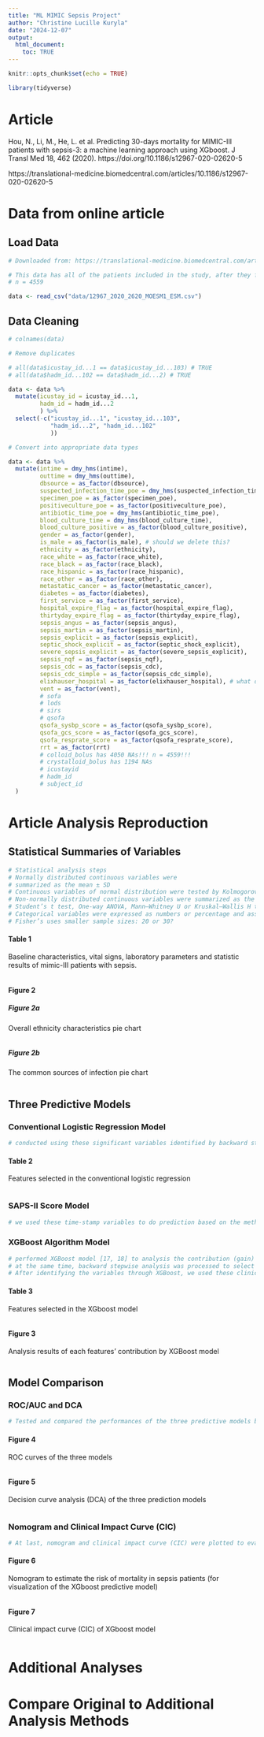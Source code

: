 ```yaml
---
title: "ML MIMIC Sepsis Project"
author: "Christine Lucille Kuryla"
date: "2024-12-07"
output: 
  html_document:
    toc: TRUE
---
```


```r
knitr::opts_chunk$set(echo = TRUE)

library(tidyverse)

```

# Article

Hou, N., Li, M., He, L. et al. Predicting 30-days mortality for MIMIC-III patients with sepsis-3: a machine learning approach using XGboost. J Transl Med 18, 462 (2020). https://doi.org/10.1186/s12967-020-02620-5

https://translational-medicine.biomedcentral.com/articles/10.1186/s12967-020-02620-5 

# Data from online article

## Load Data
```r
# Downloaded from: https://translational-medicine.biomedcentral.com/articles/10.1186/s12967-020-02620-5#Sec14

# This data has all of the patients included in the study, after they filtered out certain patients due to the exclusion criteria in the paper
# n = 4559

data <- read_csv("data/12967_2020_2620_MOESM1_ESM.csv") 

```

## Data Cleaning

```r

# colnames(data)

# Remove duplicates

# all(data$icustay_id...1 == data$icustay_id...103) # TRUE
# all(data$hadm_id...102 == data$hadm_id...2) # TRUE

data <- data %>% 
  mutate(icustay_id = icustay_id...1,
         hadm_id = hadm_id...2
         ) %>% 
  select(-c("icustay_id...1", "icustay_id...103",
            "hadm_id...2", "hadm_id...102"
            ))

# Convert into appropriate data types

data <- data %>% 
  mutate(intime = dmy_hms(intime),
         outtime = dmy_hms(outtime),
         dbsource = as_factor(dbsource),
         suspected_infection_time_poe = dmy_hms(suspected_infection_time_poe),
         specimen_poe = as_factor(specimen_poe),
         positiveculture_poe = as_factor(positiveculture_poe),
         antibiotic_time_poe = dmy_hms(antibiotic_time_poe),
         blood_culture_time = dmy_hms(blood_culture_time),
         blood_culture_positive = as_factor(blood_culture_positive),
         gender = as_factor(gender),
         is_male = as_factor(is_male), # should we delete this?
         ethnicity = as_factor(ethnicity),
         race_white = as_factor(race_white),
         race_black = as_factor(race_black),
         race_hispanic = as_factor(race_hispanic),
         race_other = as_factor(race_other),
         metastatic_cancer = as_factor(metastatic_cancer),
         diabetes = as_factor(diabetes),
         first_service = as_factor(first_service),
         hospital_expire_flag = as_factor(hospital_expire_flag),
         thirtyday_expire_flag = as_factor(thirtyday_expire_flag),
         sepsis_angus = as_factor(sepsis_angus),
         sepsis_martin = as_factor(sepsis_martin),
         sepsis_explicit = as_factor(sepsis_explicit),
         septic_shock_explicit = as_factor(septic_shock_explicit),
         severe_sepsis_explicit = as_factor(severe_sepsis_explicit),
         sepsis_nqf = as_factor(sepsis_nqf),
         sepsis_cdc = as_factor(sepsis_cdc),
         sepsis_cdc_simple = as_factor(sepsis_cdc_simple),
         elixhauser_hospital = as_factor(elixhauser_hospital), # what does this mean?
         vent = as_factor(vent),
         # sofa
         # lods
         # sirs
         # qsofa
         qsofa_sysbp_score = as_factor(qsofa_sysbp_score),
         qsofa_gcs_score = as_factor(qsofa_gcs_score),
         qsofa_resprate_score = as_factor(qsofa_resprate_score),
         rrt = as_factor(rrt)
         # colloid_bolus has 4050 NAs!!! n = 4559!!!
         # crystalloid_bolus has 1194 NAs
         # icustayid
         # hadm_id
         # subject_id
  )

```

# Article Analysis Reproduction 

## Statistical Summaries of Variables

```r

# Statistical analysis steps
# Normally distributed continuous variables were
# summarized as the mean ± SD
# Continuous variables of normal distribution were tested by Kolmogorov–Smirnov test
# Non-normally distributed continuous variables were summarized as the median
# Student’s t test, One-way ANOVA, Mann–Whitney U or Kruskal–Wallis H test were used to compare continuous data of non-normally distribution, if appropriate.
# Categorical variables were expressed as numbers or percentage and assessed using Chi-square test or Fisher’s exact test according to different sample sizes as proper
# Fisher’s uses smaller sample sizes: 20 or 30?

```

#### Table 1
Baseline characteristics, vital signs, laboratory parameters and statistic results of mimic-III patients with sepsis. 

```r

```

#### Figure 2

##### Figure 2a
Overall ethnicity characteristics pie chart

```r

```

##### Figure 2b
The common sources of infection pie chart

```r

```

## Three Predictive Models

### Conventional Logistic Regression Model

```r

# conducted using these significant variables identified by backward stepwise analysis with Chi-square test. Then we chose an entry probability of < 0.05 by the stepwise selection method

```

#### Table 2
Features selected in the conventional logistic regression 

```r

```

### SAPS-II Score Model

```r

# we used these time-stamp variables to do prediction based on the methods provided by the original literature of SAPS II [16]

```

### XGBoost Algorithm Model

```r

# performed XGBoost model [17, 18] to analysis the contribution (gain) of each variable to 30-days mortality
# at the same time, backward stepwise analysis was processed to select the variable with a threshold of p < 0.05 according to the Akaike information criterion (AIC) [19]
# After identifying the variables through XGBoost, we used these clinical and laboratory variables included to construct the XGBoost algorithm model

```

#### Table 3
Features selected in the XGboost model

```r

```

#### Figure 3
Analysis results of each features’ contribution by XGBoost model 

```r

```

## Model Comparison

### ROC/AUC and DCA

```r

# Tested and compared the performances of the three predictive models by area under curves (AUCs) of the receiver operating characteristic curves (ROC) and decision curve analysis (DCA), then selected the model that achieved the highest overall diagnostic value for further verification

```

#### Figure 4
ROC curves of the three models

```r

```

#### Figure 5
Decision curve analysis (DCA) of the three prediction models

```r

```


### Nomogram and Clinical Impact Curve (CIC) 

```r
# At last, nomogram and clinical impact curve (CIC) were plotted to evaluate the clinical usefulness and applicability net benefits of the model with the best diagnostic value
```

#### Figure 6
Nomogram to estimate the risk of mortality in sepsis patients (for visualization of the XGboost predictive model)

```r

```

#### Figure 7
Clinical impact curve (CIC) of XGboost model 

```r

```


# Additional Analyses

# Compare Original to Additional Analysis Methods

